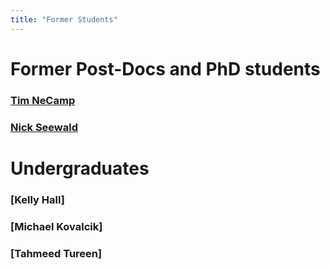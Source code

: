 ```yaml
---
title: "Former Students"
---
```


# Former Post-Docs and PhD students

### [Tim NeCamp](http://www-personal.umich.edu/~tnecamp/)

### [Nick Seewald](https://nickseewald.com/)

# Undergraduates

### [Kelly Hall]

### [Michael Kovalcik]

### [Tahmeed Tureen]
